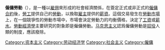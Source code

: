 '''僱傭勞動'''（{{lang|en|wage labor}}），是一種以[[雇佣|雇佣]]來形成的社會經濟關係，在簽定正式或非正式的[[僱傭合約|僱傭合約]]後，[[勞工|勞工]]提供自己的[[勞動|勞動]]，以換取[[雇主|雇主]]提供的[[薪資|薪資]]。這個交易發生在[[勞動市場|勞動市場]]上，在一個競爭性的勞動市場中，市場會決定勞動力的均衡價格，決定了[[工資|工資]]或[[薪水|薪水]]。[[勞動經濟學|勞動經濟學]]主要研究的對象即是僱傭勞動。[[马克思主义|马克思主义]]認爲僱傭勞動是[[奴役|奴役]]人類的制度，應該廢除。

[[Category:资本主义|Category:资本主义]]
[[Category:劳动经济学|Category:劳动经济学]]
[[Category:社会主义|Category:社会主义]]
[[Category:僱傭|Category:僱傭]]